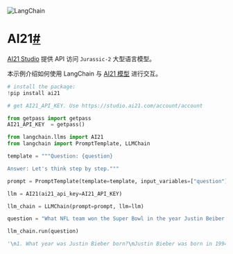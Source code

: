 

<Head>
  <script>
    {
      `(function() {
         var _hmt = _hmt || [];
(function() {
  var hm = document.createElement("script");
  hm.src = "https://hm.baidu.com/hm.js?e60fb290e204e04c5cb6f79b0ac1e697";
  var s = document.getElementsByTagName("script")[0]; 
  s.parentNode.insertBefore(hm, s);
})();
       })();`
    }
  </script>
</Head>

![LangChain](https://pica.zhimg.com/50/v2-56e8bbb52aa271012541c1fe1ceb11a2_r.gif)





AI21[#](#ai21 "跳转到标题")
======================

[AI21 Studio](https://docs.ai21.com/) 提供 API 访问 `Jurassic-2` 大型语言模型。

本示例介绍如何使用 LangChain 与 [AI21 模型](https://docs.ai21.com/docs/jurassic-2-models) 进行交互。

```python
# install the package:
!pip install ai21

```

```python
# get AI21_API_KEY. Use https://studio.ai21.com/account/account

from getpass import getpass
AI21_API_KEY  = getpass()

```

```python
from langchain.llms import AI21
from langchain import PromptTemplate, LLMChain

```

```python
template = """Question: {question}

Answer: Let's think step by step."""

prompt = PromptTemplate(template=template, input_variables=["question"])

```

```python
llm = AI21(ai21_api_key=AI21_API_KEY)

```

```python
llm_chain = LLMChain(prompt=prompt, llm=llm)

```

```python
question = "What NFL team won the Super Bowl in the year Justin Beiber was born?"

llm_chain.run(question)

```

```python
'\n1. What year was Justin Bieber born?\nJustin Bieber was born in 1994.\n2. What team won the Super Bowl in 1994?\nThe Dallas Cowboys won the Super Bowl in 1994.'

```

